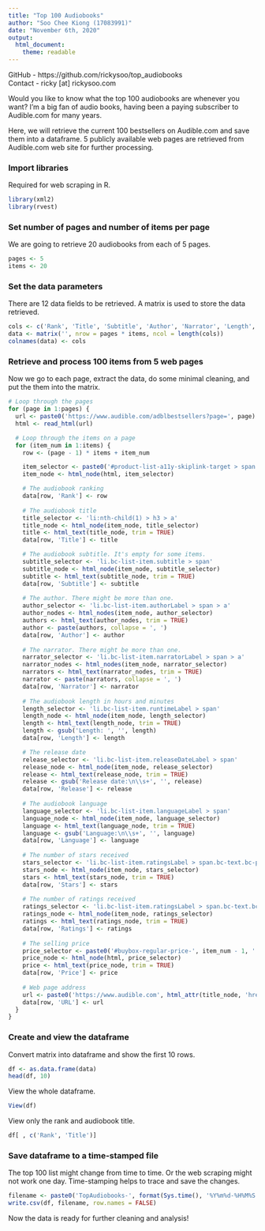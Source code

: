 ---
title: "Top 100 Audiobooks"
author: "Soo Chee Kiong (17083991)"
date: "November 6th, 2020"
output:
  html_document:
    theme: readable
---

GitHub - https://github.com/rickysoo/top_audiobooks  
Contact - ricky [at] rickysoo.com

Would you like to know what the top 100 audiobooks are whenever you want? I'm a big fan of audio books, having been a paying subscriber to Audible.com for many years.

Here, we will retrieve the current 100 bestsellers on Audible.com and save them into a dataframe. 5 publicly available web pages are retrieved from Audible.com web site for further processing.

### Import libraries

Required for web scraping in R.

```{r}
library(xml2)
library(rvest)
```

### Set number of pages and number of items per page

We are going to retrieve 20 audiobooks from each of 5 pages.

```{r}
pages <- 5
items <- 20
```

### Set the data parameters

There are 12 data fields to be retrieved. A matrix is used to store the data retrieved.

```{r}
cols <- c('Rank', 'Title', 'Subtitle', 'Author', 'Narrator', 'Length', 'Release', 'Language', 'Stars', 'Ratings', 'Price', 'URL')
data <- matrix('', nrow = pages * items, ncol = length(cols))
colnames(data) <- cols
```

### Retrieve and process 100 items from 5 web pages

Now we go to each page, extract the data, do some minimal cleaning, and put the them into the matrix.

```{r}
# Loop through the pages
for (page in 1:pages) {
  url <- paste0('https://www.audible.com/adblbestsellers?page=', page)
  html <- read_html(url)

  # Loop through the items on a page
  for (item_num in 1:items) {
    row <- (page - 1) * items + item_num

    item_selector <- paste0('#product-list-a11y-skiplink-target > span > ul > div > li:nth-child(', item_num, ') > div > div.bc-col-responsive.bc-spacing-top-none.bc-col-8 > div > div.bc-col-responsive.bc-col-6 > div > div > span > ul')
    item_node <- html_node(html, item_selector)

    # The audiobook ranking
    data[row, 'Rank'] <- row
    
    # The audiobook title
    title_selector <- 'li:nth-child(1) > h3 > a'
    title_node <- html_node(item_node, title_selector)
    title <- html_text(title_node, trim = TRUE)
    data[row, 'Title'] <- title

    # The audiobook subtitle. It's empty for some items.
    subtitle_selector <- 'li.bc-list-item.subtitle > span'
    subtitle_node <- html_node(item_node, subtitle_selector)
    subtitle <- html_text(subtitle_node, trim = TRUE)
    data[row, 'Subtitle'] <- subtitle
    
    # The author. There might be more than one.
    author_selector <- 'li.bc-list-item.authorLabel > span > a'
    author_nodes <- html_nodes(item_node, author_selector)
    authors <- html_text(author_nodes, trim = TRUE)
    author <- paste(authors, collapse = ', ')
    data[row, 'Author'] <- author
    
    # The narrator. There might be more than one.
    narrator_selector <- 'li.bc-list-item.narratorLabel > span > a'
    narrator_nodes <- html_nodes(item_node, narrator_selector)
    narrators <- html_text(narrator_nodes, trim = TRUE)
    narrator <- paste(narrators, collapse = ', ')
    data[row, 'Narrator'] <- narrator
    
    # The audiobook length in hours and minutes
    length_selector <- 'li.bc-list-item.runtimeLabel > span'
    length_node <- html_node(item_node, length_selector)
    length <- html_text(length_node, trim = TRUE)
    length <- gsub('Length: ', '', length)
    data[row, 'Length'] <- length

    # The release date    
    release_selector <- 'li.bc-list-item.releaseDateLabel > span'
    release_node <- html_node(item_node, release_selector)
    release <- html_text(release_node, trim = TRUE)
    release <- gsub('Release date:\n\\s+', '', release)
    data[row, 'Release'] <- release
    
    # The audiobook language
    language_selector <- 'li.bc-list-item.languageLabel > span'
    language_node <- html_node(item_node, language_selector)
    language <- html_text(language_node, trim = TRUE)
    language <- gsub('Language:\n\\s+', '', language)
    data[row, 'Language'] <- language
    
    # The number of stars received
    stars_selector <- 'li.bc-list-item.ratingsLabel > span.bc-text.bc-pub-offscreen'
    stars_node <- html_node(item_node, stars_selector)
    stars <- html_text(stars_node, trim = TRUE)
    data[row, 'Stars'] <- stars
    
    # The number of ratings received
    ratings_selector <- 'li.bc-list-item.ratingsLabel > span.bc-text.bc-size-small.bc-color-secondary'
    ratings_node <- html_node(item_node, ratings_selector)
    ratings <- html_text(ratings_node, trim = TRUE)
    data[row, 'Ratings'] <- ratings
    
    # The selling price
    price_selector <- paste0('#buybox-regular-price-', item_num - 1, ' > span:nth-child(2)')
    price_node <- html_node(html, price_selector)
    price <- html_text(price_node, trim = TRUE)
    data[row, 'Price'] <- price
    
    # Web page address
    url <- paste0('https://www.audible.com', html_attr(title_node, 'href'))
    data[row, 'URL'] <- url
  }
}
```

### Create and view the dataframe

Convert matrix into dataframe and show the first 10 rows.

```{r}
df <- as.data.frame(data)
head(df, 10)
```

View the whole dataframe.

```{r}
View(df)
```

View only the rank and audiobook title.

```{r}
df[ , c('Rank', 'Title')]
```

### Save dataframe to a time-stamped file

The top 100 list might change from time to time. Or the web scraping might not work one day. Time-stamping helps to trace and save the changes.

```{r}
filename <- paste0('TopAudiobooks-', format(Sys.time(), '%Y%m%d-%H%M%S'), '.csv')
write.csv(df, filename, row.names = FALSE)
```

Now the data is ready for further cleaning and analysis!
